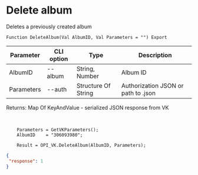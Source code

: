 ﻿---
sidebar_position: 6
---


# Delete album
 Deletes a previously created album



`Function DeleteAlbum(Val AlbumID, Val Parameters = "") Export`

  | Parameter | CLI option | Type | Description |
  |-|-|-|-|
  | AlbumID | --album | String, Number | Album ID |
  | Parameters | --auth | Structure Of String | Authorization JSON or path to .json |

  
  Returns:  Map Of KeyAndValue - serialized JSON response from VK

<br/>




```bsl title="Code example"
    Parameters = GetVKParameters();
    AlbumID    = "306093980";

    Result = OPI_VK.DeleteAlbum(AlbumID, Parameters);
```
 



```json title="Result"
{
 "response": 1
}
```
